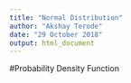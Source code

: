 ```yaml
---
title: "Normal Distribution"
author: "Akshay Terode"
date: "29 October 2018"
output: html_document
---
```

#Probability Density Function
